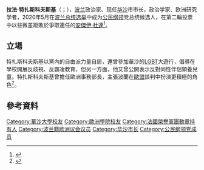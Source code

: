 {{Multiple issues|
{{Expand language|1=en|time=2020-07-19T17:41:17+00:00}}

{{Notability Unreferenced|time=2020-07-19T17:41:30+00:00}}
}}

{{Infobox officeholder
| name                = 拉法·特扎斯科夫斯基<br>Rafał Trzaskowski
| image               = File:Rafał Trzaskowski 22 May 2020.jpg
| caption             = 
| office1             = 第47任[[華沙|華沙]]市長
| term_start1         = 2018年11月22日
| term_end1           = 
| 1blankname1         = 
| 1namedata1          = 
| predecessor1        = [[Hanna_Gronkiewicz-Waltz|Hanna Gronkiewicz-Waltz]]
| successor1          = 
| office2             = {{link-en|行政和數字化部|Ministry of Administration and Digitization (Poland)}}部長
| term_start2         = 2013年12月3日
| term_end2           = 2014年9月22日
| president2          = [[布羅尼斯瓦夫·科莫羅夫斯基|布羅尼斯瓦夫·科莫羅夫斯基]]
| primeminister2      = [[唐納德·圖斯克|唐納德·圖斯克]]
| deputy2             = Stanisław Huskowski
| predecessor2        = Michał Boni
| successor2          = Andrzej Halicki
| office3             = 外交部副部長<br /><small>歐洲事務部長</small>
| term_start3         = 2014年9月22日
| term_end3           = 2015年11月16日
| primeminister3      = Ewa Kopacz
| minister3           = Grzegorz Schetyna
| birth_date          = {{birth date and age|1972|1|17|df=y}}
| birth_place         = [[波蘭人民共和國|波蘭人民共和國]][[華沙|華沙]]
| death_date          = 
| death_place         = 
| party               = [[公民綱領_(波蘭)|公民纲领]]<small>（2004年－）
| otherparty          = [[Wspólna_Polska|Wspólna Polska]]<small>（2020年起）
| spouse              = Małgorzata Trzaskowska
| alma_mater          = [[華沙大學|華沙大學]]歐洲學院 (Ph.D.)
| awards              = [[File:Legion_Honneur_Officier_ribbon.svg|40px]] [[Legion_of_Honour|Legion of Honour]]
| honorific_suffix    = 
| country             = 波蘭
| children            = 2
}}

'''拉法·特扎斯科夫斯基'''（{{lang-pl|Rafał Kazimierz Trzaskowski}}；{{bd|1972年|1月17日||}}），[[波兰|波兰]]政治家、现任[[华沙|华沙]]市市长，政治学家、欧洲研究学者，2020年5月在[[2020年波兰总统选举|波兰总统选举]]中成为[[公民綱領_(波蘭)|公民纲领]]党总统候选人，在第二輪投票中以些微差距敗於爭取連任的[[安傑伊·杜達|安傑伊·杜達]]<ref>{{Cite web|title=Państwowa Komisja Wyborcza|url=https://pkw.gov.pl/aktualnosci/informacje/obwieszczenie-pkw-z-dnia-13-lipca-2020-r-o-wynikach-ponownego-glosowania-i-wyniku-wyborow-prezydenta|access-date=2020-07-15|website=pkw.gov.pl|archive-date=2021-08-15|archive-url=https://web.archive.org/web/20210815101923/https://pkw.gov.pl/aktualnosci/informacje/obwieszczenie-pkw-z-dnia-13-lipca-2020-r-o-wynikach-ponownego-glosowania-i-wyniku-wyborow-prezydenta|dead-url=no}}</ref>。

==立場==
特扎斯科夫斯基以黨內的自由派力量自居，還曾參加華沙的[[LGBT|LGBT]]大遊行，倡導在學校開展反歧視、反霸凌教育，但另一方面，他又曾公開表示反對同性伴侶領養兒童。特扎斯科夫斯基曾擔任歐洲事務部長，主張波蘭在[[歐盟|歐盟]]談判中扮演更積極的角色<ref>{{cite news |title=波蘭大選：杜達總統擊敗華沙市長勝選意味著什麼 |url=https://www.bbc.com/zhongwen/trad/world-53392848 |accessdate=2021-05-30 |agency=[[BBC|BBC]]中文網 |archive-date=2021-06-04 |archive-url=https://web.archive.org/web/20210604004458/https://www.bbc.com/zhongwen/trad/world-53392848 |dead-url=no }}</ref>。

==參考資料==
{{reflist}}

[[Category:華沙大學校友|Category:華沙大學校友]]
[[Category:歐洲學院校友|Category:歐洲學院校友]]
[[Category:法國榮譽軍團勳章持有人|Category:法國榮譽軍團勳章持有人]]
[[Category:波兰籍欧洲议会议员|Category:波兰籍欧洲议会议员]]
[[Category:华沙市长|Category:华沙市长]]
[[Category:公民纲领党成员|Category:公民纲领党成员]]